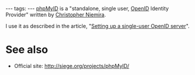 ---
tags:
---
[[phpMyID]] is a "standalone, single user, [[OpenID]] Identity Provider" written by [[Christopher Niemira]].

I use it as described in the article, "[[Setting up a single-user OpenID server]]".

= See also =

* Official site: http://siege.org/projects/phpMyID/
